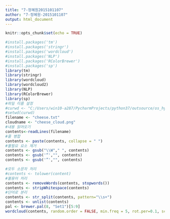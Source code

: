 ```yaml
---
title: "7-정혜원2015101107"
author: "7-정혜원-2015101107"
output: html_document
---
```


```r
knitr::opts_chunk$set(echo = TRUE)
```


```r
#install.packages('tm')
#install.packages('stringr')
#install.packages('wordcloud')
#install.packages('NLP')
#install.packages('RColorBrewer')
#install.packages('sp')
library(tm)
library(stringr)
library(wordcloud)
library(wordcloud2)
library(NLP)
library(RColorBrewer)
library(sp)
#파일 이름 설정
#curwd <- "C:/Users/win10-a287/PycharmProjects/python37/outsource/os_hyewonjeong"
#setwd(curwd)
filename <- "cheese.txt"
cloudname <- "cheese_cloud.png"
#내용 읽어오기
contents<-readLines(filename)
#줄 병합
contents <- paste(contents, collapse = " ")
#불필요 요소 제거
contents <- gsub("\\W"," ", contents)
contents <- gsub('“',"", contents)
contents <- gsub('”',"", contents)

#모두 소문자 처리
#contents <- tolower(content)
#불용어 처리
contents <- removeWords(contents, stopwords())
contents <- stripWhitespace(contents)
#단어로 분리
contents <- str_split(contents, pattern="\\s+")
contents <- unlist(contents)
pal <- brewer.pal(8, "Set1")[5:9]
wordcloud(contents, random.order = FALSE, min.freq = 5, rot.per=0.1, scale=c(5,0.5), colors=pal)
```

